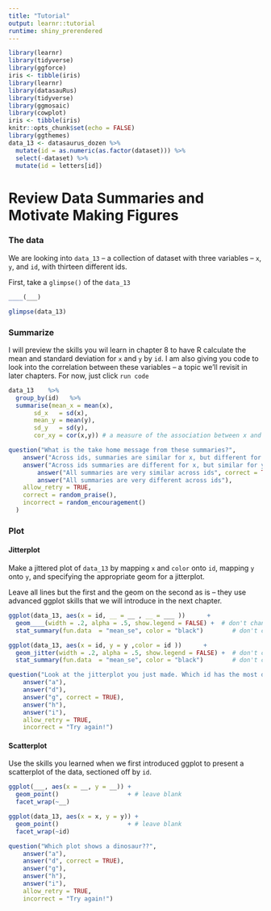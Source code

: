 ```yaml
---
title: "Tutorial"
output: learnr::tutorial
runtime: shiny_prerendered
---
```


```r
library(learnr)
library(tidyverse)
library(ggforce)
iris <- tibble(iris)
library(learnr)
library(datasauRus)
library(tidyverse)
library(ggmosaic)
library(cowplot)
iris <- tibble(iris)
knitr::opts_chunk$set(echo = FALSE)
library(ggthemes)
data_13 <- datasaurus_dozen %>%
  mutate(id = as.numeric(as.factor(dataset))) %>%
  select(-dataset) %>%
  mutate(id = letters[id])
```

# Review Data Summaries and Motivate Making Figures 


### The data

We are looking into `data_13` – a collection of dataset with three variables – `x`, `y`, and `id`, with thirteen different ids.

First, take a `glimpse()` of the `data_13` 

```r
____(___)
```

```r
glimpse(data_13)
```

### Summarize  

I will preview the skills you wil learn in chapter 8 to have R calculate the mean and standard deviation for `x` and `y` by `id`. I am also giving you code to look into the correlation between these variables – a topic we’ll revisit in later chapters. For now, just click `run code`

```r
data_13    %>%
  group_by(id)   %>%
  summarise(mean_x = mean(x),
       sd_x   = sd(x),
       mean_y = mean(y),
       sd_y   = sd(y),
       cor_xy = cor(x,y)) # a measure of the association between x and y
```





```r
question("What is the take home message from these summaries?",
    answer("Across ids, summaries are similar for x, but different for y"),
    answer("Across ids summaries are different for x, but similar for y"),
        answer("All summaries are very similar across ids", correct = TRUE),
        answer("All summaries are very different across ids"),
    allow_retry = TRUE,
    correct = random_praise(),
    incorrect = random_encouragement()
  )
```

### Plot 

#### Jitterplot

Make a jittered plot of `data_13` by mapping `x` and `color` onto `id`, mapping `y` onto `y`, and specifying the appropriate geom for a jitterplot.

Leave all lines but the first and the geom on the second as is – they use advanced ggplot skills that we will introduce in the next chapter.



```r
ggplot(data_13, aes(x = id, __ = __ , __ = ___ ))      +
  geom____(width = .2, alpha = .5, show.legend = FALSE) +  # don't change these or worry about them, we'll revisit in the next chapter. 
  stat_summary(fun.data  = "mean_se", color = "black")        # don't change these or worry about them, we'll revisit later
```

```r
ggplot(data_13, aes(x = id, y = y ,color = id ))      +
  geom_jitter(width = .2, alpha = .5, show.legend = FALSE) +  # don't change these or worry about them, we'll revisit in the next chapter. 
  stat_summary(fun.data  = "mean_se", color = "black")        # don't change these or worry about them, we'll revisit later. 
```


```r
question("Look at the jitterplot you just made. Which id has the most distinct shape? (that is which one looks leastlike the others)",
    answer("a"),
    answer("d"),
    answer("g", correct = TRUE),
    answer("h"),
    answer("i"),
    allow_retry = TRUE,
    incorrect = "Try again!")
```


#### Scatterplot


Use the skills you learned when we first introduced ggplot to present a scatterplot of the data, sectioned off by `id`.


```r
ggplot(___, aes(x = __, y = __)) +
  geom_point()                   + # leave blank
  facet_wrap(~__)
```

```r
ggplot(data_13, aes(x = x, y = y)) +
  geom_point()                   + # leave blank
  facet_wrap(~id)
```


```r
question("Which plot shows a dinosaur??",
    answer("a"),
    answer("d", correct = TRUE),
    answer("g"),
    answer("h"),
    answer("i"),
    allow_retry = TRUE,
    incorrect = "Try again!")
```
